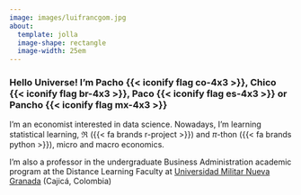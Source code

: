 ---
image: images/luifrancgom.jpg
about: 
  template: jolla
  image-shape: rectangle
  image-width: 25em
---

### Hello Universe! I'm Pacho {{< iconify flag co-4x3 >}}, Chico {{< iconify flag br-4x3 >}}, Paco {{< iconify flag es-4x3 >}} or Pancho {{< iconify flag mx-4x3 >}}

::: {#about-luifrancgom}
I'm an economist interested in data science. Nowadays, I'm learning statistical learning, $\Re$ ({{< fa brands r-project >}}) and $\pi$-thon ({{< fa brands python >}}), micro and macro economics.

I'm also a professor in the undergraduate Business Administration academic program at the Distance Learning Faculty at <a href="https://www.umng.edu.co/inicio" target="_blank" rel="noopener noreferrer">Universidad Militar Nueva Granada</a> (Cajicá, Colombia)
:::
